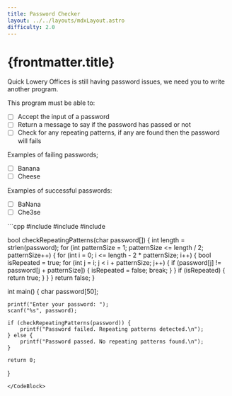 ```yaml
---
title: Password Checker
layout: ../../layouts/mdxLayout.astro
difficulty: 2.0
---
```



# {frontmatter.title}

Quick Lowery Offices is still having password issues, we need you to write another program.

This program must be able to:
- [ ] Accept the input of a password
- [ ] Return a message to say if the password has passed or not
- [ ] Check for any repeating patterns, if any are found then the password will fails

Examples of failing passwords;
- [ ] Banana
- [ ] Cheese

Examples of successful passwords:
- [ ] BaNana
- [ ] Che3se

<CodeBlock client:load>
```cpp
#include <stdio.h>
#include <string.h>
#include <stdbool.h>

bool checkRepeatingPatterns(char password[]) {
    int length = strlen(password);
    for (int patternSize = 1; patternSize <= length / 2; patternSize++) {
        for (int i = 0; i <= length - 2 * patternSize; i++) {
            bool isRepeated = true;
            for (int j = i; j < i + patternSize; j++) {
                if (password[j] != password[j + patternSize]) {
                    isRepeated = false;
                    break;
                }
            }
            if (isRepeated) {
                return true;
            }
        }
    }
    return false;
}

int main() {
    char password[50];
    
    printf("Enter your password: ");
    scanf("%s", password);
    
    if (checkRepeatingPatterns(password)) {
        printf("Password failed. Repeating patterns detected.\n");
    } else {
        printf("Password passed. No repeating patterns found.\n");
    }
    
    return 0;
}

```
</CodeBlock>